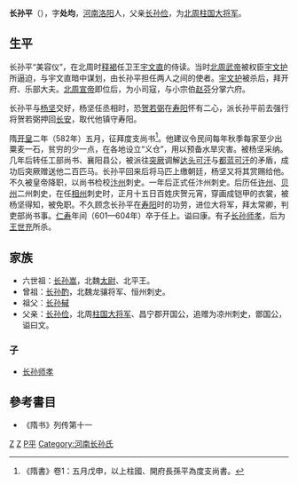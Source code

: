 '''长孙平'''（{{bd|6世紀||600年代||CatIdx=Z长}}），字'''处均'''，[[河南|河南]][[洛阳|洛阳]]人，父亲[[长孙俭|长孙俭]]，为[[北周|北周]][[柱国大将军|柱国大将军]]。

==生平==
长孙平“美容仪”，在北周时[[释褐|释褐]]任卫王[[宇文直|宇文直]]的侍读。当时[[北周武帝|北周武帝]]被权臣[[宇文护|宇文护]]所逼迫，与宇文直暗中谋划，由长孙平担任两人之间的使者。[[宇文护|宇文护]]被杀后，拜开府、乐部大夫。[[北周宣帝|北周宣帝]]即位后，为小司寇，与小宗伯[[赵芬|赵芬]]分掌六府。

长孙平与[[杨坚|杨坚]]交好，杨坚任丞相时，恐[[贺若弼|贺若弼]]在[[寿阳|寿阳]]怀有二心，派长孙平前去强行将贺若弼押回[[长安|长安]]，取代他镇守寿阳。

隋[[开皇|开皇]]二年（582年）五月，征拜度支尚书<ref>《隋書》卷1：五月戊申，以上柱國、開府長孫平為度支尚書。</ref>。他建议令民间每年秋季每家至少出粟麦一石，贫穷的少一点，在各地设立“义仓”，用以预备水旱灾害。被杨坚采纳。几年后转任工部尚书、襄阳县公，被派往[[突厥|突厥]]调解[[达头可汗|达头可汗]]与[[都蓝可汗|都蓝可汗]]的矛盾，成功后突厥赠送他二百匹马。长孙平回来后将马匹上缴朝廷，杨坚又将其赏赐给他。不久被皇帝降职，以尚书检校[[汴州|汴州]]刺史。一年后正式任汴州刺史。后历任[[许州|许州]]、[[贝州|贝州]]二州刺史，在任[[相州|相州]]刺史时，正月十五日百姓庆贺元宵，穿画成铠甲的衣裳，被杨坚得知，被免职。不久顾念长孙平在[[寿阳|寿阳]]时的功劳，进位大将军，拜太常卿，判吏部尚书事。[[仁寿_(隋朝)|仁寿]]年间（601—604年）卒于任上。谥曰康。有子[[长孙师孝|长孙师孝]]，后为[[王世充|王世充]]所杀。

==家族==
{{main|河南长孙氏世系图}}
* 六世祖：[[长孙嵩|长孙嵩]]，北魏[[太尉|太尉]]、北平王。
* 曾祖：[[长孙酌|长孙酌]]，北魏龙骧将军、恒州刺史。
* 祖父：[[长孙戫|长孙戫]]
* 父亲：[[长孙俭|长孙俭]]，北周[[柱国大将军|柱国大将军]]、昌宁郡开国公，追赠为凉州刺史，鄫国公，谥曰文。
===子===
*[[长孙师孝|长孙师孝]]

==參考書目==
*《隋书》列传第十一

[[Category:北魏政治人物|Z]]
[[Category:北魏军事人物|Z]]
[[Category:長孫姓|P平]]
[[Category:河南长孙氏|Category:河南长孙氏]]